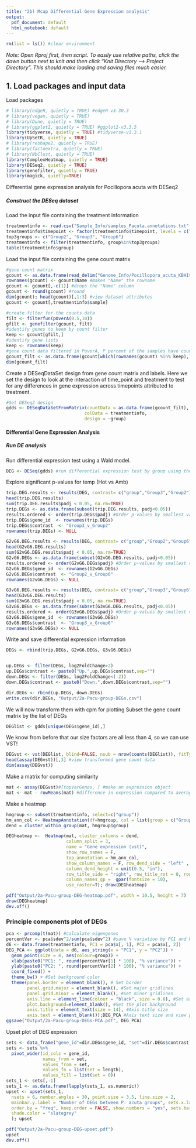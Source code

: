 ```yaml
---
title: "2b) Mcap Differential Gene Expression analysis"
output:
  pdf_document: default
  html_notebook: default
---
```


```r
rm(list = ls()) #clear environment
```

*Note: Open Rproj first, then script. To easily use relative paths, click the down button next to knit and then click "Knit Directory --> Project Directory". This should make loading and saving files much easier.*

## 1. Load packages and input data

Load packages
```r
# library(edgeR, quietly = TRUE) #edgeR-v3.30.3
# library(vegan, quietly = TRUE)
# library(Dune, quietly = TRUE)
# library(ggplot2, quietly = TRUE) #ggplot2-v3.3.5
library(tidyverse, quietly = TRUE) #tidyverse-v1.3.1
library(UpSetR, quietly = TRUE)
# library(reshape2, quietly = TRUE)
# library(factoextra, quietly = TRUE)
# library(NbClust, quietly = TRUE)
library(ComplexHeatmap, quietly = TRUE)
library(DESeq2, quietly = TRUE)
library(genefilter, quietly = TRUE)
library(magick, quietly=TRUE)
```
Differential gene expression analysis for Pocillopora acuta with DESeq2

##### Construct the DESeq dataset

Load the input file containing the treatment information
```r
treatmentinfo <- read.csv("Sample_Info/samples_Pacuta.annotations.txt", header = TRUE, sep = "\t", fileEncoding="UTF-8-BOM") #read in file
treatmentinfo$timepoint <- factor(treatmentinfo$timepoint, levels = c("TP1", "TP3","TP4","TP5","TP6","TP7","TP8","TP9","TP10","TP11"))
top3groups <- c("Group2", "Group3", "Group6")
treatmentinfo <- filter(treatmentinfo, group%in%top3groups)
table(treatmentinfo$group)
```

Load the input file containing the gene count matrix
```r
#gene count matrix
gcount <- as.data.frame(read_delim("Genome_Info/Pocillopora_acuta_KBHIv2.gentrome.fa.gz.salmon.numreads.matrix", delim = "\t", col_names = TRUE, show_col_types = FALSE), fileEncoding="UTF-8-BOM") #read in file
rownames(gcount) <- gcount$Name #makes "Name" the rowname
gcount <- gcount[,-c(1)] #drops the "Name" column
gcount <- round(gcount) #round 
dim(gcount); head(gcount)[,1:3] #view dataset attributes
gcount <- gcount[,treatmentinfo$sample]
```

```r
#create filter for the counts data
filt <- filterfun(pOverA(0.5,10))
gfilt <- genefilter(gcount, filt)
#identify genes to keep by count filter
keep <- gcount[gfilt,]
#identify gene lists
keep <- rownames(keep)
#gene count data filtered in PoverA, P percent of the samples have counts over A
gcount_filt <- as.data.frame(gcount[which(rownames(gcount) %in% keep),])
dim(gcount_filt)
```


Create a DESeqDataSet design from gene count matrix and labels. Here we set the design to look at the interaction of time_point and treatment to test for any differences in gene expression across timepoints attributed to treatment.
```r
#Set DESeq2 design
gdds <- DESeqDataSetFromMatrix(countData = as.data.frame(gcount_filt),
                              colData = treatmentinfo,
                              design = ~group)
```

#### Differential Gene Expression Analysis

##### Run DE analysis

Run differential expression test using a Wald model. 
```r
DEG <- DESeq(gdds) #run differential expression test by group using the Wald model
```

Explore significant p-values for temp (Hot vs Amb)
```r
trip.DEG.results <- results(DEG, contrast= c("group","Group3","Group2"),lfcThreshold=log2(1.5))
head(trip.DEG.results)
sum(trip.DEG.results$padj < 0.05, na.rm=TRUE)
trip.DEGs <- as.data.frame(subset(trip.DEG.results, padj<0.05))
results.ordered <- order(trip.DEGs$padj) #Order p-values by smallest value first
trip.DEGs$gene_id  <- rownames(trip.DEGs)
trip.DEGs$contrast  <- "Group3_v_Group2"
rownames(trip.DEGs) <- NULL

G2vG6.DEG.results <- results(DEG, contrast= c("group","Group2","Group6"),lfcThreshold=log2(1.5))
head(G2vG6.DEG.results)
sum(G2vG6.DEG.results$padj < 0.05, na.rm=TRUE)
G2vG6.DEGs <- as.data.frame(subset(G2vG6.DEG.results, padj<0.05))
results.ordered <- order(G2vG6.DEGs$padj) #Order p-values by smallest value first
G2vG6.DEGs$gene_id  <- rownames(G2vG6.DEGs)
G2vG6.DEGs$contrast  <- "Group2_v_Group6"
rownames(G2vG6.DEGs) <- NULL

G3vG6.DEG.results <- results(DEG, contrast= c("group","Group3","Group6"),lfcThreshold=log2(1.5))
head(G3vG6.DEG.results)
sum(G3vG6.DEG.results$padj < 0.05, na.rm=TRUE)
G3vG6.DEGs <- as.data.frame(subset(G3vG6.DEG.results, padj<0.05))
results.ordered <- order(G3vG6.DEGs$padj) #Order p-values by smallest value first
G3vG6.DEGs$gene_id  <- rownames(G3vG6.DEGs)
G3vG6.DEGs$contrast  <- "Group3_v_Group6"
rownames(G3vG6.DEGs) <- NULL
```

Write and save differential expression information
```r
DEGs <- rbind(trip.DEGs, G2vG6.DEGs, G3vG6.DEGs)


up.DEGs <- filter(DEGs, log2FoldChange>2)
up.DEGs$contrast <- paste0("Up.",up.DEGs$contrast,sep="")
down.DEGs <- filter(DEGs, log2FoldChange<(-2))
down.DEGs$contrast <- paste0("Down.",down.DEGs$contrast,sep="")

dir.DEGs <- rbind(up.DEGs, down.DEGs)
write.csv(dir.DEGs, "Output/2a-Pacu-group-DEGs.csv")
```

We will now transform them with cpm for plotting
Subset the gene count matrix by the list of DEGs
```r
DEGlist <- gdds[unique(DEGs$gene_id),]
```

We know from before that our size factors are all less than 4, so we can use VST!
```r
DEGvst <- vst(DEGlist, blind=FALSE, nsub = nrow(counts(DEGlist)), fitType = "local") #apply a variance stabilizing transforamtion to minimize efplncts of small counts and normalize wrt library size
head(assay(DEGvst))[,3] #view transformed gene count data
dim(assay(DEGvst))
```

Make a matrix for computing similarity
```r
mat <- assay(DEGvst)#[topVarGenes, ] #make an expression object
mat <- mat - rowMeans(mat) #difference in expression compared to average across all samples
```

Make a heatmap 
```r
hmgroup <- subset(treatmentinfo, select=c("group"))
hm_ann_col <- HeatmapAnnotation(df=hmgroup, col = list(group = c("Group2" = "#FFBD5C", "Group3" = "#B873FF", "Group6" = "#4EB900"))) #make dataframe for column naming
dend = cluster_within_group(mat, hmgroup$group)

DEGheatmap <-  Heatmap(mat, cluster_columns = dend, 
                       column_split = 3,
                       name = "Gene expression (vst)", 
                       show_row_names = F,
                       top_annotation = hm_ann_col, 
                       show_column_names = F, row_dend_side = "left" ,
                       column_dend_height = unit(0.5, "in"),
                       row_title_side = "right", row_title_rot = 0, row_dend_reorder = TRUE,
                       column_names_gp =  gpar(fontsize = 10),
                       use_raster=T); draw(DEGheatmap)

pdf("Output/2a-Pacu-group-DEG-heatmap.pdf", width = 10.5, height = 7)
draw(DEGheatmap)
dev.off()
```


### Principle components plot of DEGs
```r
pca <- prcomp(t(mat)) #calculate eigengenes
percentVar <- pca$sdev^2/sum(pca$sdev^2) #save % variation by PC1 and PC2
d6 <- data.frame(treatmentinfo, PC1 = pca$x[, 1], PC2 = pca$x[, 2])
DEG_PCA <- ggplot(data = d6, aes_string(x = "PC1", y = "PC2")) + 
  geom_point(size = 4, aes(colour=group)) + 
  xlab(paste0("PC1: ", round(percentVar[1] * 100), "% variance")) + 
  ylab(paste0("PC2: ", round(percentVar[2] * 100), "% variance")) + 
  coord_fixed() + 
  theme_bw() + #Set background color
  theme(panel.border = element_blank(), # Set border
        panel.grid.major = element_blank(), #Set major gridlines
        panel.grid.minor = element_blank(), #Set minor gridlines
        axis.line = element_line(colour = "black", size = 0.6), #Set axes color
        plot.background=element_blank(), #Set the plot background
        axis.title = element_text(size = 14), #Axis title size
        axis.text = element_blank());DEG_PCA #Axis text size and view plot
ggsave("Output/2a-Pacu-group-DEGs-PCA.pdf", DEG_PCA)
```

Upset plot of DEG expression
```r
sets <- data_frame("gene_id"=dir.DEGs$gene_id, "set"=dir.DEGs$contrast)
sets <- sets %>% 
  pivot_wider(id_cols = gene_id,
              names_from = set, 
              values_from = set,
              values_fn = list(set = length),
              values_fill = list(set = 0))
sets_1 <- sets[,-1]
sets_1 <- as.data.frame(lapply(sets_1, as.numeric))
upset <- upset(sets_1,
  nsets = 6, number.angles = 30, point.size = 3.5, line.size = 2,
  mainbar.y.label = "Number of DEGs between P. acuta groups", sets.x.label = "Total Genes", 
  order.by = "freq", keep.order = FALSE, show.numbers = "yes", sets.bar.color = "blueviolet", 
  shade.color = "slategrey"
  ); upset

pdf("Output/2a-Pacu-group-DEG-upset.pdf")
upset
dev.off()
```
